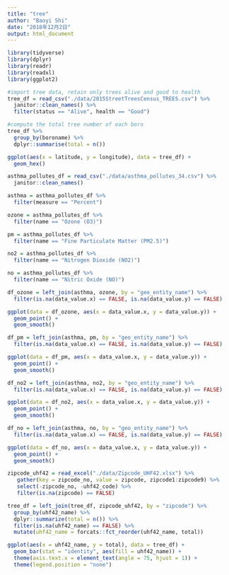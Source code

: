 ```yaml
---
title: "tree"
author: "Baoyi Shi"
date: "2018年12月2日"
output: html_document
---
```


```r
library(tidyverse)
library(dplyr)
library(readr)
library(readxl)
library(ggplot2)
```

```r
#import tree data, retain only trees alive and good to health
tree_df = read_csv("./data/2015StreetTreesCensus_TREES.csv") %>%
  janitor::clean_names() %>%
  filter(status == "Alive", health == "Good") 
```

```r
#compute the total tree number of each boro
tree_df %>%
  group_by(boroname) %>%
  dplyr::summarise(total = n()) 
```

```r
ggplot(aes(x = latitude, y = longitude), data = tree_df) +
  geom_hex()
```

```r
asthma_pollutes_df = read_csv("./data/asthma_pollutes_34.csv") %>%
  janitor::clean_names()

asthma = asthma_pollutes_df %>%
  filter(measure == "Percent")

ozone = asthma_pollutes_df %>%
  filter(name == "Ozone (O3)")

pm = asthma_pollutes_df %>%
  filter(name == "Fine Particulate Matter (PM2.5)")

no2 = asthma_pollutes_df %>%
  filter(name == "Nitrogen Dioxide (NO2)")

no = asthma_pollutes_df %>%
  filter(name == "Nitric Oxide (NO)")

df_ozone = left_join(asthma, ozone, by = "geo_entity_name") %>%
  filter(is.na(data_value.x) == FALSE, is.na(data_value.y) == FALSE)

ggplot(data = df_ozone, aes(x = data_value.x, y = data_value.y)) +
  geom_point() +
  geom_smooth()

df_pm = left_join(asthma, pm, by = "geo_entity_name") %>%
  filter(is.na(data_value.x) == FALSE, is.na(data_value.y) == FALSE)

ggplot(data = df_pm, aes(x = data_value.x, y = data_value.y)) +
  geom_point() +
  geom_smooth()

df_no2 = left_join(asthma, no2, by = "geo_entity_name") %>%
  filter(is.na(data_value.x) == FALSE, is.na(data_value.y) == FALSE)

ggplot(data = df_no2, aes(x = data_value.x, y = data_value.y)) +
  geom_point() +
  geom_smooth()

df_no = left_join(asthma, no, by = "geo_entity_name") %>%
  filter(is.na(data_value.x) == FALSE, is.na(data_value.y) == FALSE)

ggplot(data = df_no, aes(x = data_value.x, y = data_value.y)) +
  geom_point() +
  geom_smooth()
```

```r
zipcode_uhf42 = read_excel("./data/Zipcode_UHF42.xlsx") %>%
   gather(key = zipcode_no, value = zipcode, zipcode1:zipcode9) %>%
   select(-zipcode_no, -uhf42_code) %>%
   filter(is.na(zipcode) == FALSE)

tree_df = left_join(tree_df, zipcode_uhf42, by = "zipcode") %>%
  group_by(uhf42_name) %>%
  dplyr::summarize(total = n()) %>%
  filter(is.na(uhf42_name) == FALSE) %>%
  mutate(uhf42_name = forcats::fct_reorder(uhf42_name, total))

ggplot(aes(x = uhf42_name, y = total), data = tree_df) +
  geom_bar(stat = "identity", aes(fill = uhf42_name)) +
  theme(axis.text.x = element_text(angle = 75, hjust = 1)) +
  theme(legend.position = "none")
```